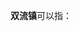 '''双流镇'''可以指：
{{PRC admin/disambig|51/13/22/110/000|51/19/22/215/000|52/01/21/101/000}}
{{disambig|cat=三字中国镇名消歧义}}